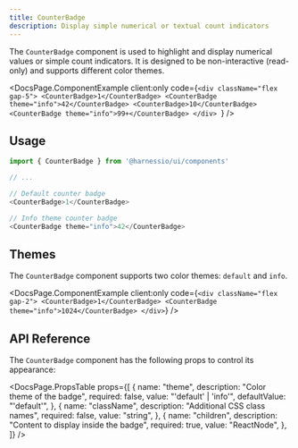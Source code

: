 ```yaml
---
title: CounterBadge
description: Display simple numerical or textual count indicators
---
```


The `CounterBadge` component is used to highlight and display numerical values or simple count indicators. It is designed to be non-interactive (read-only) and supports different color themes.


<DocsPage.ComponentExample
  client:only
  code={`<div className="flex gap-5">
        <CounterBadge>1</CounterBadge>
        <CounterBadge theme="info">42</CounterBadge>
        <CounterBadge>10</CounterBadge>
        <CounterBadge theme="info">99+</CounterBadge>
    </div>
`}
/>

## Usage

```typescript jsx
import { CounterBadge } from '@harnessio/ui/components'

// ...

// Default counter badge
<CounterBadge>1</CounterBadge>

// Info theme counter badge
<CounterBadge theme="info">42</CounterBadge>
```

## Themes

The `CounterBadge` component supports two color themes: `default` and `info`.

<DocsPage.ComponentExample
  client:only
  code={`
    <div className="flex gap-2">
        <CounterBadge>1</CounterBadge>
        <CounterBadge theme="info">1024</CounterBadge>
    </div>
`}
/>

## API Reference

The `CounterBadge` component has the following props to control its appearance:

<DocsPage.PropsTable
  props={[
    {
      name: "theme",
      description: "Color theme of the badge",
      required: false,
      value: "'default' | 'info'",
      defaultValue: "'default'",
    },
    {
      name: "className",
      description: "Additional CSS class names",
      required: false,
      value: "string",
    },
    {
      name: "children",
      description: "Content to display inside the badge",
      required: true,
      value: "ReactNode",
    },
  ]}
/>
